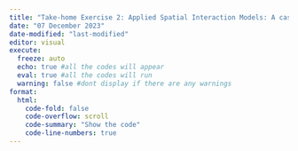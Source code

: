 ```yaml
---
title: "Take-home Exercise 2: Applied Spatial Interaction Models: A case study of Singapore public bus commuter flows"
date: "07 December 2023"
date-modified: "last-modified"
editor: visual
execute:
  freeze: auto
  echo: true #all the codes will appear
  eval: true #all the codes will run
  warning: false #dont display if there are any warnings
format: 
  html:
    code-fold: false
    code-overflow: scroll
    code-summary: "Show the code"
    code-line-numbers: true
---
```

